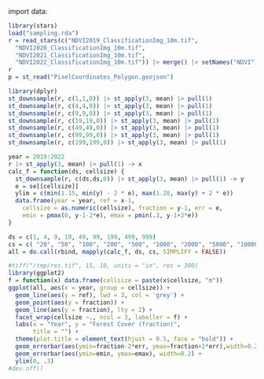 import data:
```r
library(stars)
load("sampling.rda")
r = read_stars(c("NDVI2019_ClassificationImg_10m.tif",
  "NDVI2020_ClassificationImg_10m.tif",
  "NDVI2021_ClassificationImg_10m.tif",
  "NDVI2022_ClassificationImg_10m.tif")) |> merge() |> setNames("NDVI")
r
p = st_read("PixelCoordinates_Polygon.geojson")
```

```r
library(dplyr)
st_downsample(r, c(1,1,0)) |> st_apply(3, mean) |> pull(1)
st_downsample(r, c(4,4,0)) |> st_apply(3, mean) |> pull(1)
st_downsample(r, c(9,9,0)) |> st_apply(3, mean) |> pull(1)
st_downsample(r, c(19,19,0)) |> st_apply(3, mean) |> pull(1)
st_downsample(r, c(49,49,0)) |> st_apply(3, mean) |> pull(1)
st_downsample(r, c(99,99,0)) |> st_apply(3, mean) |> pull(1)
st_downsample(r, c(199,199,0)) |> st_apply(3, mean) |> pull(1)
```

```r
year = 2019:2022
r |> st_apply(3, mean) |> pull(1) -> x
calc_f = function(ds, cellsize) {
  st_downsample(r, c(ds,ds,0)) |> st_apply(3, mean) |> pull(1) -> y
  e = se[[cellsize]]
  ylim = c(min(1.15, min(y) - 2 * e), max(1.28, max(y) + 2 * e))
  data.frame(year = year, ref = x-1, 
	cellsize = as.numeric(cellsize), fraction = y-1, err = e,
  	emin = pmax(0, y-1-2*e), emax = pmin(.3, y-1+2*e))
}

ds = c(1, 4, 9, 19, 49, 99, 199, 499, 999)
cs = c( "20", "50", "100", "200", "500", "1000", "2000", "5000", "10000")
all = do.call(rbind, mapply(calc_f, ds, cs, SIMPLIFY = FALSE))
```

```r
#tiff("/tmp/res.tif", 15, 10, units = "in", res = 300)
library(ggplot2)
f = function(x) data.frame(cellsize = paste(x$cellsize, "m"))
ggplot(all, aes(x = year, group = cellsize)) +
  geom_line(aes(y = ref), lwd = 3, col = 'grey') +
  geom_point(aes(y = fraction)) +
  geom_line(aes(y = fraction), lty = 2) +
  facet_wrap(cellsize ~., ncol = 3, labeller = f) + 
  labs(x = "Year", y = "Forest Cover (fraction)",
       title = "") +
  theme(plot.title = element_text(hjust = 0.5, face = "bold")) + 
  geom_errorbar(aes(ymin=fraction-2*err, ymax=fraction+2*err),width=0.2) +
  geom_errorbar(aes(ymin=emin, ymax=emax), width=0.2) +
  ylim(0, .3)
#dev.off()
```
